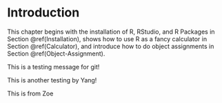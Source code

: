 # Introduction {#introduction}

This chapter begins with the installation of R, RStudio, and R Packages in Section \@ref(Installation), shows how to use R as a fancy calculator in Section \@ref(Calculator), and introduce how to do object assignments in Section \@ref(Object-Assignment).

This is a testing message for git!


This is another testing by Yang! 

This is from Zoe

